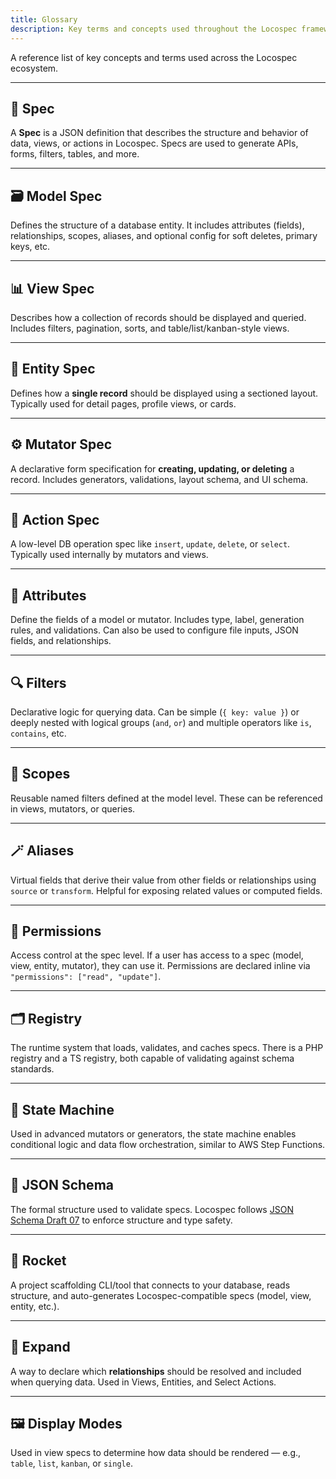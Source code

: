 ```yaml
---
title: Glossary
description: Key terms and concepts used throughout the Locospec framework.
---
```


A reference list of key concepts and terms used across the Locospec ecosystem.

---

## 🔖 Spec

A **Spec** is a JSON definition that describes the structure and behavior of data, views, or actions in Locospec. Specs are used to generate APIs, forms, filters, tables, and more.

---

## 🗃 Model Spec

Defines the structure of a database entity. It includes attributes (fields), relationships, scopes, aliases, and optional config for soft deletes, primary keys, etc.

---

## 📊 View Spec

Describes how a collection of records should be displayed and queried. Includes filters, pagination, sorts, and table/list/kanban-style views.

---

## 📇 Entity Spec

Defines how a **single record** should be displayed using a sectioned layout. Typically used for detail pages, profile views, or cards.

---

## ⚙️ Mutator Spec

A declarative form specification for **creating, updating, or deleting** a record. Includes generators, validations, layout schema, and UI schema.

---

## 🔁 Action Spec

A low-level DB operation spec like `insert`, `update`, `delete`, or `select`. Typically used internally by mutators and views.

---

## 🧱 Attributes

Define the fields of a model or mutator. Includes type, label, generation rules, and validations. Can also be used to configure file inputs, JSON fields, and relationships.

---

## 🔍 Filters

Declarative logic for querying data. Can be simple (`{ key: value }`) or deeply nested with logical groups (`and`, `or`) and multiple operators like `is`, `contains`, etc.

---

## 🧠 Scopes

Reusable named filters defined at the model level. These can be referenced in views, mutators, or queries.

---

## 🪄 Aliases

Virtual fields that derive their value from other fields or relationships using `source` or `transform`. Helpful for exposing related values or computed fields.

---

## 🔐 Permissions

Access control at the spec level. If a user has access to a spec (model, view, entity, mutator), they can use it. Permissions are declared inline via `"permissions": ["read", "update"]`.

---

## 🗂 Registry

The runtime system that loads, validates, and caches specs. There is a PHP registry and a TS registry, both capable of validating against schema standards.

---

## 🔄 State Machine

Used in advanced mutators or generators, the state machine enables conditional logic and data flow orchestration, similar to AWS Step Functions.

---

## 🧩 JSON Schema

The formal structure used to validate specs. Locospec follows [JSON Schema Draft 07](https://json-schema.org) to enforce structure and type safety.

---

## 🚀 Rocket

A project scaffolding CLI/tool that connects to your database, reads structure, and auto-generates Locospec-compatible specs (model, view, entity, etc.).

---

## 🪪 Expand

A way to declare which **relationships** should be resolved and included when querying data. Used in Views, Entities, and Select Actions.

---

## 🖼 Display Modes

Used in view specs to determine how data should be rendered — e.g., `table`, `list`, `kanban`, or `single`.
